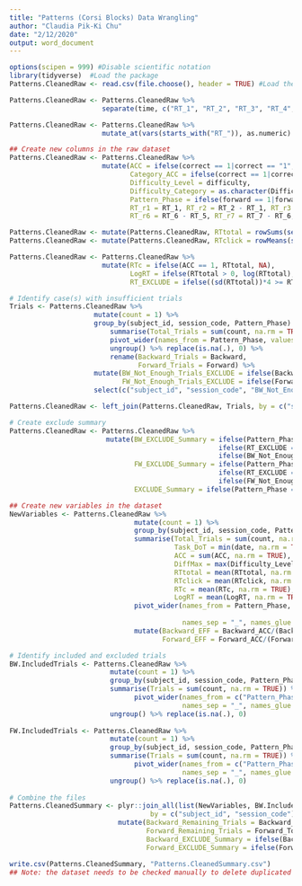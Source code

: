 ```yaml
---
title: "Patterns (Corsi Blocks) Data Wrangling"
author: "Claudia Pik-Ki Chu"
date: "2/12/2020"
output: word_document
---
```

```r
options(scipen = 999) #Disable scientific notation
library(tidyverse)  #Load the package
Patterns.CleanedRaw <- read.csv(file.choose(), header = TRUE) #Load the raw file
```

```r
Patterns.CleanedRaw <- Patterns.CleanedRaw %>% 
                       separate(time, c("RT_1", "RT_2", "RT_3", "RT_4", "RT_5", "RT_6", "RT_7", "RT_8", "RT_9"), ",") #Distinguish RT for each click 

Patterns.CleanedRaw <- Patterns.CleanedRaw %>% 
                       mutate_at(vars(starts_with("RT_")), as.numeric)
```

```r
## Create new columns in the raw dataset
Patterns.CleanedRaw <- Patterns.CleanedRaw %>% 
                       mutate(ACC = ifelse(correct == 1|correct == "1", 1, 0),
                              Category_ACC = ifelse(correct == 1|correct == "1", "correct", "incorrect"),
                              Difficulty_Level = difficulty,
                              Difficulty_Category = as.character(Difficulty_Level),
                              Pattern_Phase = ifelse(forward == 1|forward == "1", "Forward", "Backward"),
                              RT_r1 = RT_1, RT_r2 = RT_2 - RT_1, RT_r3 = RT_3 - RT_2, RT_r4 = RT_4 - RT_3, RT_r5 = RT_5 - RT_4, 
                              RT_r6 = RT_6 - RT_5, RT_r7 = RT_7 - RT_6, RT_r8 = RT_8 - RT_7, RT_r9 = RT_9 - RT_8)

Patterns.CleanedRaw <- mutate(Patterns.CleanedRaw, RTtotal = rowSums(select(Patterns.CleanedRaw, starts_with("RT_r")), na.rm = TRUE)) 
Patterns.CleanedRaw <- mutate(Patterns.CleanedRaw, RTclick = rowMeans(select(Patterns.CleanedRaw, starts_with("RT_r")), na.rm = TRUE))

Patterns.CleanedRaw <- Patterns.CleanedRaw %>% 
                       mutate(RTc = ifelse(ACC == 1, RTtotal, NA),
                              LogRT = ifelse(RTtotal > 0, log(RTtotal), NA),
                              RT_EXCLUDE = ifelse((sd(RTtotal))*4 >= RTtotal, "Include", "EXCLUDE"))

# Identify case(s) with insufficient trials
Trials <- Patterns.CleanedRaw %>% 
                     mutate(count = 1) %>% 
                     group_by(subject_id, session_code, Pattern_Phase) %>% 
                         summarise(Total_Trials = sum(count, na.rm = TRUE)) %>%
                         pivot_wider(names_from = Pattern_Phase, values_from = Total_Trials) %>% 
                         ungroup() %>% replace(is.na(.), 0) %>% 
                         rename(Backward_Trials = Backward,
                                Forward_Trials = Forward) %>% 
                     mutate(BW_Not_Enough_Trials_EXCLUDE = ifelse(Backward_Trials < 5, "EXCLUDE", "Include"),
                            FW_Not_Enough_Trials_EXCLUDE = ifelse(Forward_Trials < 5, "EXCLUDE", "Include")) %>% 
                     select(c("subject_id", "session_code", "BW_Not_Enough_Trials_EXCLUDE", "FW_Not_Enough_Trials_EXCLUDE"))

Patterns.CleanedRaw <- left_join(Patterns.CleanedRaw, Trials, by = c("subject_id","session_code"))

# Create exclude summary
Patterns.CleanedRaw <- Patterns.CleanedRaw %>% 
                        mutate(BW_EXCLUDE_Summary = ifelse(Pattern_Phase == "Backward",
                                                    ifelse(RT_EXCLUDE == "EXCLUDE", "EXCLUDE",
                                                    ifelse(BW_Not_Enough_Trials_EXCLUDE == "EXCLUDE","EXCLUDE", "Include")), "Include"),
                               FW_EXCLUDE_Summary = ifelse(Pattern_Phase == "Forward",
                                                    ifelse(RT_EXCLUDE == "EXCLUDE", "EXCLUDE",
                                                    ifelse(FW_Not_Enough_Trials_EXCLUDE == "EXCLUDE","EXCLUDE", "Include")), "Include"),
                               EXCLUDE_Summary = ifelse(Pattern_Phase == "Forward", FW_EXCLUDE_Summary, BW_EXCLUDE_Summary))

```

```r
## Create new variables in the dataset
NewVariables <- Patterns.CleanedRaw %>% 
                               mutate(count = 1) %>% 
                               group_by(subject_id, session_code, Pattern_Phase) %>% 
                               summarise(Total_Trials = sum(count, na.rm = TRUE),
                                         Task_DoT = min(date, na.rm = TRUE), 
                                         ACC = sum(ACC, na.rm = TRUE), 
                                         DiffMax = max(Difficulty_Level, na.rm = TRUE),
                                         RTtotal = mean(RTtotal, na.rm = TRUE), 
                                         RTclick = mean(RTclick, na.rm = TRUE),
                                         RTc = mean(RTc, na.rm = TRUE),
                                         LogRT = mean(LogRT, na.rm = TRUE)) %>% 
                               pivot_wider(names_from = Pattern_Phase, values_from = c("Total_Trials", "Task_DoT", "ACC", "DiffMax", 
                                                                                       "RTtotal", "RTclick", "RTc", "LogRT"), 
                                           names_sep = "_", names_glue = "{Pattern_Phase}_{.value}") %>% ungroup() %>% 
                               mutate(Backward_EFF = Backward_ACC/(Backward_RTc*0.001), 
                                      Forward_EFF = Forward_ACC/(Forward_RTc*0.001)) 

# Identify included and excluded trials
BW.IncludedTrials <- Patterns.CleanedRaw %>% 
                         mutate(count = 1) %>%  
                         group_by(subject_id, session_code, Pattern_Phase, BW_EXCLUDE_Summary)  %>% 
                         summarise(Trials = sum(count, na.rm = TRUE)) %>% filter(Pattern_Phase == "Backward") %>% 
                               pivot_wider(names_from = c("Pattern_Phase", "BW_EXCLUDE_Summary"), values_from = Trials, 
                                           names_sep = "_", names_glue = "{Pattern_Phase}_{BW_EXCLUDE_Summary}_{.value}") %>% 
                         ungroup() %>% replace(is.na(.), 0)
  
FW.IncludedTrials <- Patterns.CleanedRaw %>% 
                         mutate(count = 1) %>%  
                         group_by(subject_id, session_code, Pattern_Phase, FW_EXCLUDE_Summary)  %>% 
                         summarise(Trials = sum(count, na.rm = TRUE)) %>% filter(Pattern_Phase == "Forward") %>% 
                               pivot_wider(names_from = c("Pattern_Phase", "FW_EXCLUDE_Summary"), values_from = Trials, 
                                           names_sep = "_", names_glue = "{Pattern_Phase}_{FW_EXCLUDE_Summary}_{.value}") %>% 
                         ungroup() %>% replace(is.na(.), 0)
  
# Combine the files
Patterns.CleanedSummary <- plyr::join_all(list(NewVariables, BW.IncludedTrials, FW.IncludedTrials), 
                                   by = c("subject_id", "session_code"), type = "left") %>% 
                           mutate(Backward_Remaining_Trials = Backward_Total_Trials - Backward_EXCLUDE_Trials, 
                                  Forward_Remaining_Trials = Forward_Total_Trials - Forward_EXCLUDE_Trials,
                                  Backward_EXCLUDE_Summary = ifelse(Backward_Remaining_Trials > 0 ,"Include", "EXCLUDE"),
                                  Forward_EXCLUDE_Summary = ifelse(Forward_Remaining_Trials > 0 ,"Include", "EXCLUDE"))
```

```r
write.csv(Patterns.CleanedSummary, "Patterns.CleanedSummary.csv")
## Note: the dataset needs to be checked manually to delete duplicated attempts
```
